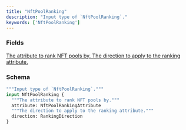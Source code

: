 ```yaml
---
title: "NftPoolRanking"
description: "Input type of `NftPoolRanking`."
keywords: ['NftPoolRanking']
---
```


### Fields

<a href="/api-reference/types/nftpoolrankingattribute">
  <ResponseField name="attribute" type="NftPoolRankingAttribute">
    The attribute to rank NFT pools by.
  </ResponseField>
</a>

<a href="/api-reference/types/rankingdirection">
  <ResponseField name="direction" type="RankingDirection">
    The direction to apply to the ranking attribute.
  </ResponseField>
</a>

### Schema


```graphql 
"""Input type of `NftPoolRanking`."""
input NftPoolRanking {
  """The attribute to rank NFT pools by."""
  attribute: NftPoolRankingAttribute
  """The direction to apply to the ranking attribute."""
  direction: RankingDirection
}
```
